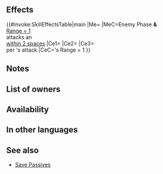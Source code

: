 {{Passive
|name=A/D Twin N Save
|type=C
|exclusive=0
|canUseWeapon={{WeaponList|All}}
|canUseMove={{MoveList|Armored}}
|properties=random_owner
|1name=A/D Twin N Save
|alt1name=A D Twin N Save
|1tagid=SID_鎧の護り手・近・双
|1effect=If foe with Range = 1 initiates combat against an ally within 2 spaces of unit, triggers 【Savior】on unit.<br><br>If foe's Range = 1, grants Atk/Def+4 to unit during combat, any "reduces damage by X%" effect that can be triggered only once per combat by unit's equipped Special skill can be triggered up to twice per combat (excludes boosted Special effects from engaging; only highest value applied; does not stack), and restores 7 HP to unit when unit deals damage to foe during combat (triggers even if 0 damage is dealt).<br><br>【Savior】<br>Unit takes ally's space, enters combat in ally's place, and receives all after-combat effects.<br><br>Savior will not trigger if ally is on terrain that unit cannot move to or if multiple units are able to use Savior during the same combat. If Savior triggers, after-combat movement effects do not occur.
|1cost=300
|1required=A/D Near Save 3
}}
==Effects==
{{#invoke:SkillEffectsTable|main
|Me={{Eft|Savior}}
|MeC=Enemy Phase '''&'''<br>[[Range = 1]] {{Tgt|Foe}}<br>attacks an {{Tgt|Ally}}<br>[[within 2 spaces]]
|Ce1={{Eft|Temporary buffs|Atk/Def|4}}
|Ce2={{Eft|Twin Special DR}}
|Ce3={{Eft|Heal|7}}<br>per {{Tgt|Unit}}'s attack
|CeC={{Tgt|Foe}}'s Range = 1
}}

==Notes==
{{Twin Save skill notes}}
==List of owners==
{{Skill Hero List}}
{{NoInheritHeroes}}

==Availability==
{{PassiveFocusList}}
{{PassiveDistributionList}}
{{PassiveCombatManualList}}
==In other languages==
{{OtherLanguages
|english=A/D Twin N Save
|japanese=
|german=
|spanishEU=
|spanishLA=
|french=
|italian=
|chineseTW=
|portuguese=
}}

==See also==
{{See also skills|cond=Description LIKE '%【Savior】%' AND Exclusive='1'}}
* [[Skill families/C Passives#Save|Save Passives]]
{{Passives Navbox|C}}